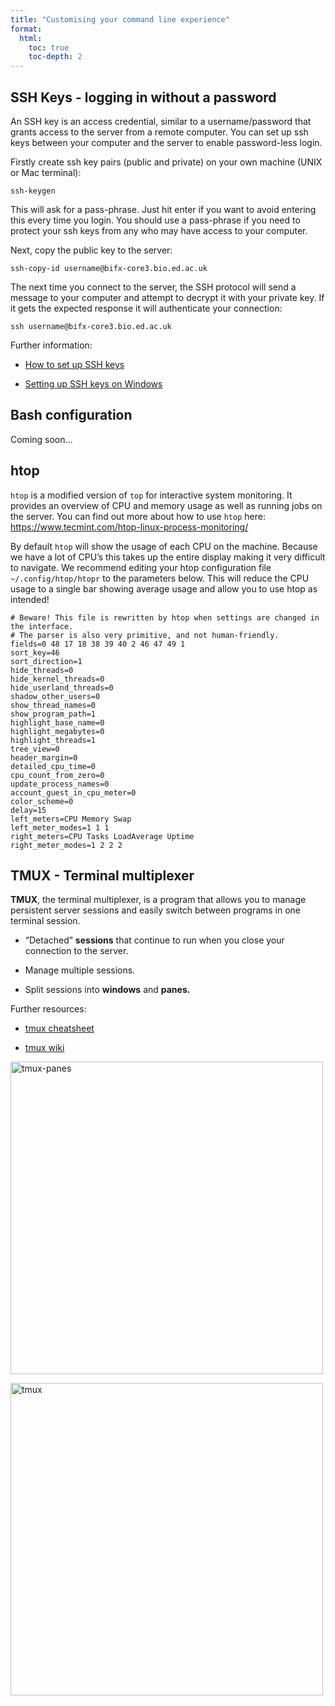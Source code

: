 ```yaml
---
title: "Customising your command line experience"
format:
  html:
    toc: true
    toc-depth: 2
---
```


## SSH Keys - logging in without a password

An SSH key is an access credential, similar to a username/password that grants access to the server from a remote computer. You can set up ssh keys between your computer and the server to enable password-less login.

Firstly create ssh key pairs (public and private) on your own machine (UNIX or Mac terminal):

`ssh-keygen`

This will ask for a pass-phrase. Just hit enter if you want to avoid entering this every time you login. You should use a pass-phrase if you need to protect your ssh keys from any who may have access to your computer.

Next, copy the public key to the server:

`ssh-copy-id username@bifx-core3.bio.ed.ac.uk`

The next time you connect to the server, the SSH protocol will send a message to your computer and attempt to decrypt it with your private key. If it gets the expected response it will authenticate your connection:

`ssh username@bifx-core3.bio.ed.ac.uk`

Further information:

-   [How to set up SSH keys](https://www.digitalocean.com/community/tutorials/ssh-essentials-working-with-ssh-servers-clients-and-keys)

-   [Setting up SSH keys on Windows](https://phoenixnap.com/kb/generate-ssh-key-windows-10)

## Bash configuration

Coming soon...

## htop

`htop` is a modified version of `top` for interactive system monitoring. It provides an overview of CPU and memory usage as well as running jobs on the server. You can find out more about how to use `htop` here: <https://www.tecmint.com/htop-linux-process-monitoring/>

By default `htop` will show the usage of each CPU on the machine. Because we have a lot of CPU's this takes up the entire display making it very difficult to navigate. We recommend editing your htop configuration file `~/.config/htop/htopr` to the parameters below. This will reduce the CPU usage to a single bar showing average usage and allow you to use htop as intended!

```         
# Beware! This file is rewritten by htop when settings are changed in the interface.
# The parser is also very primitive, and not human-friendly.
fields=0 48 17 18 38 39 40 2 46 47 49 1
sort_key=46
sort_direction=1
hide_threads=0
hide_kernel_threads=0
hide_userland_threads=0
shadow_other_users=0
show_thread_names=0
show_program_path=1
highlight_base_name=0
highlight_megabytes=0
highlight_threads=1
tree_view=0
header_margin=0
detailed_cpu_time=0
cpu_count_from_zero=0
update_process_names=0
account_guest_in_cpu_meter=0
color_scheme=0
delay=15
left_meters=CPU Memory Swap
left_meter_modes=1 1 1
right_meters=CPU Tasks LoadAverage Uptime
right_meter_modes=1 2 2 2
```

## TMUX - Terminal multiplexer

**TMUX**, the terminal multiplexer, is a program that allows you to manage persistent server sessions and easily switch between programs in one terminal session.

-   "Detached" **sessions** that continue to run when you close your connection to the server.

-   Manage multiple sessions.

-   Split sessions into **windows** and **panes.**

Further resources:

-   [tmux cheatsheet](https://tmuxcheatsheet.com/)

-   [tmux wiki](https://github.com/tmux/tmux/wiki)

![](images/tmux-panes.png "tmux-panes"){width="500"}

![](images/tmux.png "tmux"){width="500"}
